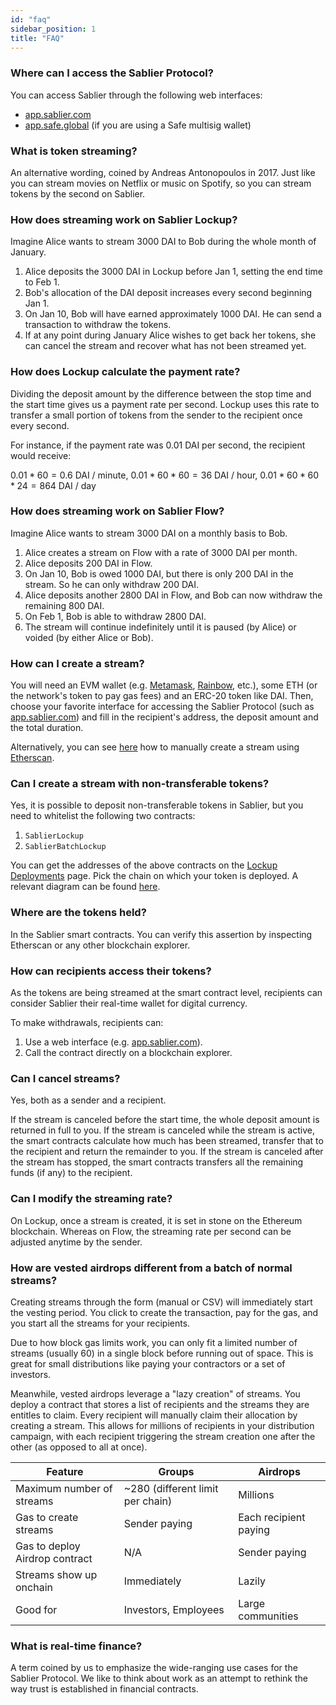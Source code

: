 ```yaml
---
id: "faq"
sidebar_position: 1
title: "FAQ"
---
```


### Where can I access the Sablier Protocol?

You can access Sablier through the following web interfaces:

- [app.sablier.com](https://app.sablier.com)
- [app.safe.global](https://app.safe.global/share/safe-app?appUrl=https%3A%2F%2Fapp.sablier.com%2F&chain=arb1) (if you
  are using a Safe multisig wallet)

### What is token streaming?

An alternative wording, coined by Andreas Antonopoulos in 2017. Just like you can stream movies on Netflix or music on
Spotify, so you can stream tokens by the second on Sablier.

### How does streaming work on Sablier Lockup?

Imagine Alice wants to stream 3000 DAI to Bob during the whole month of January.

1. Alice deposits the 3000 DAI in Lockup before Jan 1, setting the end time to Feb 1.
2. Bob's allocation of the DAI deposit increases every second beginning Jan 1.
3. On Jan 10, Bob will have earned approximately 1000 DAI. He can send a transaction to withdraw the tokens.
4. If at any point during January Alice wishes to get back her tokens, she can cancel the stream and recover what has
   not been streamed yet.

### How does Lockup calculate the payment rate?

Dividing the deposit amount by the difference between the stop time and the start time gives us a payment rate per
second. Lockup uses this rate to transfer a small portion of tokens from the sender to the recipient once every second.

For instance, if the payment rate was 0.01 DAI per second, the recipient would receive:

$0.01 * 60 = 0.6$ DAI / minute, $0.01 * 60 * 60 = 36$ DAI / hour, $0.01 * 60 * 60 * 24 = 864$ DAI / day

### How does streaming work on Sablier Flow?

Imagine Alice wants to stream 3000 DAI on a monthly basis to Bob.

1. Alice creates a stream on Flow with a rate of 3000 DAI per month.
2. Alice deposits 200 DAI in Flow.
3. On Jan 10, Bob is owed 1000 DAI, but there is only 200 DAI in the stream. So he can only withdraw 200 DAI.
4. Alice deposits another 2800 DAI in Flow, and Bob can now withdraw the remaining 800 DAI.
5. On Feb 1, Bob is able to withdraw 2800 DAI.
6. The stream will continue indefinitely until it is paused (by Alice) or voided (by either Alice or Bob).

### How can I create a stream?

You will need an EVM wallet (e.g. [Metamask](https://metamask.io), [Rainbow](https://rainbow.me), etc.), some ETH (or
the network's token to pay gas fees) and an ERC-20 token like DAI. Then, choose your favorite interface for accessing
the Sablier Protocol (such as [app.sablier.com](https://app.sablier.com)) and fill in the recipient's address, the
deposit amount and the total duration.

Alternatively, you can see [here](/guides/lockup/etherscan) how to manually create a stream using
[Etherscan](https://etherscan.io).

### Can I create a stream with non-transferable tokens?

Yes, it is possible to deposit non-transferable tokens in Sablier, but you need to whitelist the following two contracts:

1. `SablierLockup`
2. `SablierBatchLockup`

You can get the addresses of the above contracts on the [Lockup Deployments](/guides/lockup/deployments) page. Pick the chain on which your token is deployed. A relevant diagram can be found [here](/reference/lockup/diagrams).

### Where are the tokens held?

In the Sablier smart contracts. You can verify this assertion by inspecting Etherscan or any other blockchain explorer.

### How can recipients access their tokens?

As the tokens are being streamed at the smart contract level, recipients can consider Sablier their real-time wallet for
digital currency.

To make withdrawals, recipients can:

1. Use a web interface (e.g. [app.sablier.com](https://app.sablier.com)).
2. Call the contract directly on a blockchain explorer.

### Can I cancel streams?

Yes, both as a sender and a recipient.

If the stream is canceled before the start time, the whole deposit amount is returned in full to you. If the stream is
canceled while the stream is active, the smart contracts calculate how much has been streamed, transfer that to the
recipient and return the remainder to you. If the stream is canceled after the stream has stopped, the smart contracts
transfers all the remaining funds (if any) to the recipient.

### Can I modify the streaming rate?

On Lockup, once a stream is created, it is set in stone on the Ethereum blockchain. Whereas on Flow, the streaming rate
per second can be adjusted anytime by the sender.

### How are vested airdrops different from a batch of normal streams?

Creating streams through the form (manual or CSV) will immediately start the vesting period. You click to create the
transaction, pay for the gas, and you start all the streams for your recipients.

Due to how block gas limits work, you can only fit a limited number of streams (usually 60) in a single block before
running out of space. This is great for small distributions like paying your contractors or a set of investors.

Meanwhile, vested airdrops leverage a "lazy creation" of streams. You deploy a contract that stores a list of recipients
and the streams they are entitles to claim. Every recipient will manually claim their allocation by creating a stream.
This allows for millions of recipients in your distribution campaign, with each recipient triggering the stream creation
one after the other (as opposed to all at once).

| Feature                        | Groups                           | Airdrops              |
| ------------------------------ | -------------------------------- | --------------------- |
| Maximum number of streams      | ~280 (different limit per chain) | Millions              |
| Gas to create streams          | Sender paying                    | Each recipient paying |
| Gas to deploy Airdrop contract | N/A                              | Sender paying         |
| Streams show up onchain        | Immediately                      | Lazily                |
| Good for                       | Investors, Employees             | Large communities     |

### What is real-time finance?

A term coined by us to emphasize the wide-ranging use cases for the Sablier Protocol. We like to think about work as an
attempt to rethink the way trust is established in financial contracts.
